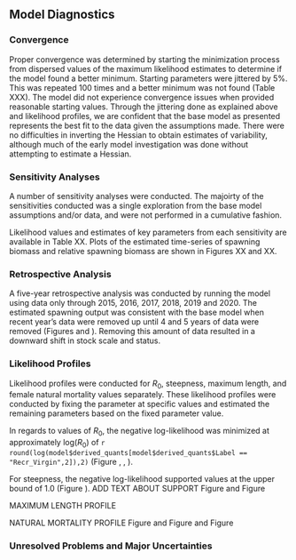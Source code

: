 ## Model Diagnostics

### Convergence

Proper convergence was determined by starting the minimization process from dispersed values of the maximum likelihood estimates to determine if the model found a better minimum. Starting parameters were jittered by 5%. This was repeated 100 times and a better minimum was not found (Table XXX). The model did not experience convergence issues when provided reasonable starting values. Through the jittering done as explained above and likelihood profiles, we are confident that the base model as presented represents the best fit to the data given the assumptions made. There were no difficulties in inverting the Hessian to obtain estimates of variability, although much of the early model investigation was done without attempting to estimate a Hessian. 

### Sensitivity Analyses

A number of sensitivity analyses were conducted.  The majoirty of the sensitivities conducted was a single exploration from the base model assumptions and/or data, and were not performed in a cumulative fashion.

\begin{enumerate}

  \item Fix natural mortality for female fish 10 percent lower at a value of 0.097 per year.
  
  \item Fix natural mortality for female fish 10 percent higher at a value of 0.119 per year.
  
  \item Fix maximum length for female fish 5 percent lower at a value of 47.2 cm.

  \item Fix maximum length for female fish 5 percent higher at a value of 52.2 cm.
    
  \item Estimate annual recruitment deviations. 
  
  \item Data weighting according to the McAllister-Ianelli method using the weighting values shown in Table XX. 

  \item Data weighting according to the Francis method using the weighting values shown in Table XX. 
  
  \item Data weighting according to the Dirichlet method where the estimated parameters are shown in Table XX. 
  
\end{enumerate}

Likelihood values and estimates of key parameters from each sensitivity are available in Table XX.  Plots of the estimated time-series of spawning biomass and relative spawning biomass are shown in Figures XX and XX.


### Retrospective Analysis

A five-year retrospective analysis was conducted by running the model using data only through 2015, 2016, 2017, 2018, 2019 and 2020. The estimated spawning output was consistent with the base model when recent year's data were removed up until 4 and 5 years of data were removed (Figures \ref{fig:retro-ssb} and \ref{fig:retro-depl}). Removing this amount of data resulted in a downward shift in stock scale and status.

### Likelihood Profiles

Likelihood profiles were conducted for $R_0$, steepness, maximum length, and female natural mortality values separately. These likelihood profiles were conducted by fixing the parameter at specific values and estimated the remaining parameters based on the fixed parameter value.

In regards to values of $R_0$, the negative log-likelihood was minimized at approximately log($R_0$) of `r round(log(model$derived_quants[model$derived_quants$Label == "Recr_Virgin",2]),2)` (Figure \ref{fig:r0-ssb}, \ref{fig:r0-depl}, \ref{fig:r0-profile}). 

For steepness, the negative log-likelihood supported values at the upper bound of 1.0 (Figure \ref{fig:h-profile}).  ADD TEXT ABOUT SUPPORT Figure \ref{fig:h-ssb} and Figure \ref{fig:h-depl}

MAXIMUM LENGTH PROFILE

NATURAL MORTALITY PROFILE Figure \ref{fig:m-profile} and Figure \ref{fig:m-ssb} and Figure \ref{fig:m-depl}

### Unresolved Problems and Major Uncertainties

